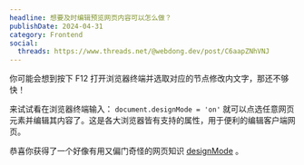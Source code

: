 ```yaml
---
headline: 想要及时编辑预览网页内容可以怎么做？
publishDate: 2024-04-31
category: Frontend
social:
  threads: https://www.threads.net/@webdong.dev/post/C6aapZNhVNJ
---
```


你可能会想到按下 F12 打开浏览器终端并选取对应的节点修改内文字，那还不够快！

来试试看在浏览器终端输入： `document.designMode = 'on'` 就可以点选任意网页元素并编辑其内容了。这是各大浏览器皆有支持的属性，用于便利的编辑客户端网页。

恭喜你获得了一个好像有用又偏门奇怪的网页知识 [designMode](https://developer.mozilla.org/en-US/docs/Web/API/Document/designMode) 。
